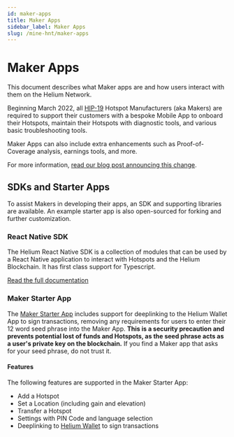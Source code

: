 ```yaml
---
id: maker-apps
title: Maker Apps
sidebar_label: Maker Apps
slug: /mine-hnt/maker-apps
---
```


# Maker Apps


This document describes what Maker apps are and how users interact with them on
the Helium Network.

Beginning March 2022, all
[HIP-19](https://github.com/dewi-alliance/hotspot-manufacturers#readme) Hotspot
Manufacturers (aka Makers) are required to support their customers with a
bespoke Mobile App to onboard their Hotspots, maintain their Hotspots with
diagnostic tools, and various basic troubleshooting tools.

Maker Apps can also include extra enhancements such as Proof-of-Coverage
analysis, earnings tools, and more.

For more information,
[read our blog post announcing this change](https://blog.helium.com/the-future-of-hotspot-apps-and-wallets-in-the-helium-ecosystem-a5b904b01d62).

## SDKs and Starter Apps

To assist Makers in developing their apps, an SDK and supporting libraries are
available. An example starter app is also open-sourced for forking and further
customization.

### React Native SDK

The Helium React Native SDK is a collection of modules that can be used by a
React Native application to interact with Hotspots and the Helium Blockchain. It
has first class support for Typescript.

[Read the full documentation](https://helium.github.io/react-native-helium/index.html)

### Maker Starter App

The [Maker Starter App](https://github.com/helium/maker-starter-app) includes
support for deeplinking to the Helium Wallet App to sign transactions, removing
any requirements for users to enter their 12 word seed phrase into the Maker
App. **This is a security precaution and prevents potential lost of funds and
Hotspots, as the seed phrase acts as a user's private key on the blockchain.**
If you find a Maker app that asks for your seed phrase, do not trust it.

#### Features

The following features are supported in the Maker Starter App:

- Add a Hotspot
- Set a Location (including gain and elevation)
- Transfer a Hotspot
- Settings with PIN Code and language selection
- Deeplinking to [Helium Wallet](/wallets/app-wallet) to sign transactions
